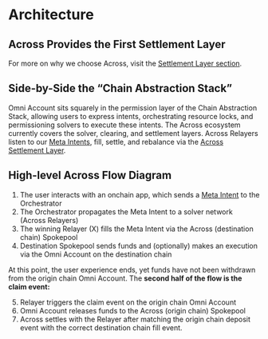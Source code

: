 # Architecture 

## Across Provides the First Settlement Layer

For more on why we choose Across, visit the [Settlement Layer section](/omni-account/architecture/settlement-layer).

## Side-by-Side the “Chain Abstraction Stack”

Omni Account sits squarely in the permission layer of the Chain Abstraction Stack, allowing users to express intents, orchestrating resource locks, and permissioning solvers to execute these intents. The Across ecosystem currently covers the solver, clearing, and settlement layers. Across Relayers listen to our [Meta Intents](/omni-account/meta-intents), fill, settle, and rebalance via the [Across Settlement Layer](/omni-account/architecture/settlement-layer). 

## High-level Across Flow Diagram

1. The user interacts with an onchain app, which sends a [Meta Intent](/omni-account/meta-intent) to the Orchestrator
2. The Orchestrator propagates the Meta Intent to a solver network (Across Relayers)
3. The winning Relayer (X) fills the Meta Intent via the Across (destination chain) Spokepool
4. Destination Spokepool sends funds and (optionally) makes an execution via the Omni Account on the destination chain 

At this point, the user experience ends, yet funds have not been withdrawn from the origin chain Omni Account. The **second half of the flow is the claim event:**

5. Relayer triggers the claim event on the origin chain Omni Account 
6. Omni Account releases funds to the Across (origin chain) Spokepool
7. Across settles with the Relayer after matching the origin chain deposit event with the correct destination chain fill event.  
